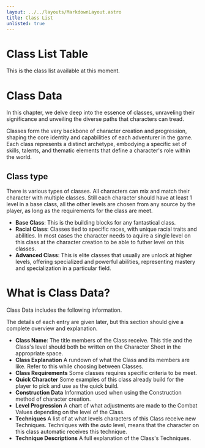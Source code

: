 ```yaml
---
layout: ../../layouts/MarkdownLayout.astro
title: Class List
unlisted: true
---
```



# Class List Table

This is the class list available at this moment.

<ClassListTable />

# Class Data

In this chapter, we delve deep into the essence of classes, unraveling their significance and unveiling the diverse paths that characters can tread.

Classes form the very backbone of character creation and progression, shaping the core identity and capabilities of each adventurer in the game. Each class represents a distinct archetype, embodying a specific set of skills, talents, and thematic elements that define a character's role within the world.

## Class type

There is various types of classes. All characters can mix and match their character with multiple classes. Still each character should have at least 1 level in a base class, all the other levels are chosen from any source by the player, as long as the requirements for the class are meet.

- **Base Class**: This is the building blocks for any fantastical class.
- **Racial Class**: Classes tied to specific races, with unique racial traits and abilities. In most cases the character needs to aquire a single level on this class at the character creation to be able to futher level on this classes.
- **Advanced Class**: This is elite classes that usually are unlock at higher levels, offering specialized and powerful abilities, representing mastery and specialization in a particular field.

# What is Class Data?

Class Data includes the following information.

The details of each entry are given later, but this section should give a complete overview and explanation.

- **Class Name**: The title members of the Class receive. This title and the Class's level should both be written on the Character Sheet in the appropriate space.
- **Class Explanation** A rundown of what the Class and its members are like. Refer to this while choosing between Classes.
- **Class Requirements** Some classes requires specific criteria to be meet.
- **Quick Character** Some examples of this class already build for the player to pick and use as the quick build.
- **Construction Data** Information used when using the Construction method of character creation.
- **Level Progression** A chart of what adjustments are made to the Combat Values depending on the level of the Class.
- **Techniques** A list of at what levels characters of this Class receive new Techniques. Techniques with the _auto_ level, means that the character on this class automatic receives this technique.
- **Technique Descriptions** A full explanation of the Class's Techniques.
